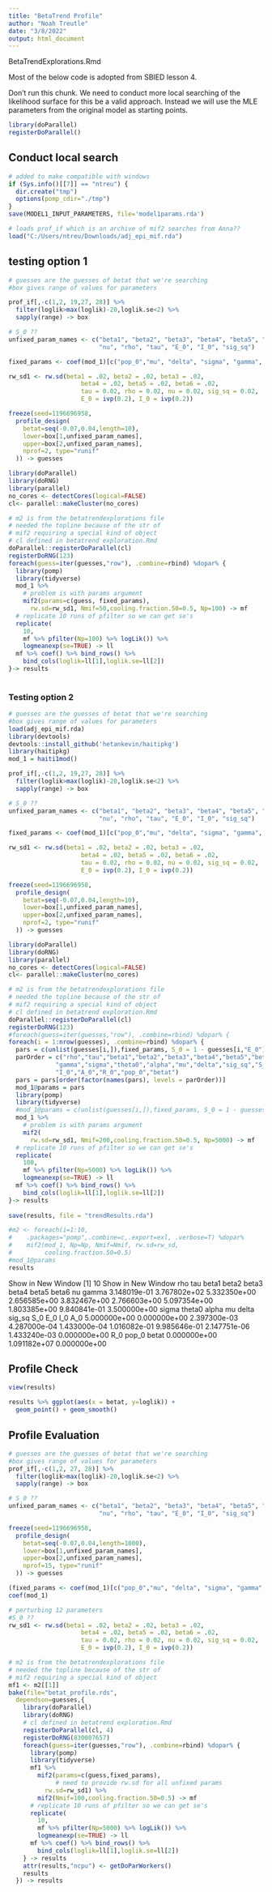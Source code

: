 ```yaml
---
title: "BetaTrend Profile"
author: "Noah Treutle"
date: "3/8/2022"
output: html_document
---
```


BetaTrendExplorations.Rmd

Most of the below code is adopted from SBIED lesson 4.

Don't run this chunk. We need to conduct more local searching of the likelihood surface for this be a valid approach. Instead we will use the MLE parameters from the original model as starting points.

```r
library(doParallel)
registerDoParallel()
```


## Conduct local search

```r
# added to make compatible with windows
if (Sys.info()[[7]] == "ntreu") {
  dir.create("tmp")
  options(pomp_cdir="./tmp")
}
save(MODEL1_INPUT_PARAMETERS, file='model1params.rda')
```


```r
# loads prof_if which is an archive of mif2 searches from Anna??
load("C:/Users/ntreu/Downloads/adj_epi_mif.rda")
```



## testing option 1



```r
# guesses are the guesses of betat that we're searching
#box gives range of values for parameters

prof_if[,-c(1,2, 19,27, 28)] %>%
  filter(loglik>max(loglik)-20,loglik.se<2) %>%
  sapply(range) -> box

# S_0 ??
unfixed_param_names <- c("beta1", "beta2", "beta3", "beta4", "beta5", "beta6",
                         "nu", "rho", "tau", "E_0", "I_0", "sig_sq")

fixed_params <- coef(mod_1)[c("pop_0","mu", "delta", "sigma", "gamma", "alpha", "theta0", "A_0", "R_0")]

rw_sd1 <- rw.sd(beta1 = .02, beta2 = .02, beta3 = .02,
                    beta4 = .02, beta5 = .02, beta6 = .02,
                    tau = 0.02, rho = 0.02, nu = 0.02, sig_sq = 0.02,
                    E_0 = ivp(0.2), I_0 = ivp(0.2))

freeze(seed=1196696958,
  profile_design(
    betat=seq(-0.07,0.04,length=10),
    lower=box[1,unfixed_param_names],
    upper=box[2,unfixed_param_names],
    nprof=2, type="runif"
  )) -> guesses

library(doParallel)
library(doRNG)
library(parallel)
no_cores <- detectCores(logical=FALSE) 
cl<- parallel::makeCluster(no_cores)

# m2 is from the betatrendexplorations file
# needed the topline because of the str of
# mif2 requiring a special kind of object
# cl defined in betatrend exploration.Rmd
doParallel::registerDoParallel(cl)
registerDoRNG(123)
foreach(guess=iter(guesses,"row"), .combine=rbind) %dopar% {
  library(pomp)
  library(tidyverse)
  mod_1 %>%
    # problem is with params argument
    mif2(params=c(guess, fixed_params),
      rw.sd=rw_sd1, Nmif=50,cooling.fraction.50=0.5, Np=100) -> mf
  # replicate 10 runs of pfilter so we can get se's
  replicate(
    10,
    mf %>% pfilter(Np=100) %>% logLik()) %>%
    logmeanexp(se=TRUE) -> ll
  mf %>% coef() %>% bind_rows() %>%
    bind_cols(loglik=ll[1],loglik.se=ll[2])
}-> results
    

```


### Testing option 2
```r
# guesses are the guesses of betat that we're searching
#box gives range of values for parameters
load(adj_epi_mif.rda)
library(devtools)
devtools::install_github('hetankevin/haitipkg')
library(haitipkg)
mod_1 = haiti1mod()

prof_if[,-c(1,2, 19,27, 28)] %>%
  filter(loglik>max(loglik)-20,loglik.se<2) %>%
  sapply(range) -> box

# S_0 ??
unfixed_param_names <- c("beta1", "beta2", "beta3", "beta4", "beta5", "beta6",
                         "nu", "rho", "tau", "E_0", "I_0", "sig_sq")

fixed_params <- coef(mod_1)[c("pop_0","mu", "delta", "sigma", "gamma", "alpha", "theta0", "A_0", "R_0")]

rw_sd1 <- rw.sd(beta1 = .02, beta2 = .02, beta3 = .02,
                    beta4 = .02, beta5 = .02, beta6 = .02,
                    tau = 0.02, rho = 0.02, nu = 0.02, sig_sq = 0.02,
                    E_0 = ivp(0.2), I_0 = ivp(0.2))

freeze(seed=1196696958,
  profile_design(
    betat=seq(-0.07,0.04,length=10),
    lower=box[1,unfixed_param_names],
    upper=box[2,unfixed_param_names],
    nprof=2, type="runif"
  )) -> guesses

library(doParallel)
library(doRNG)
library(parallel)
no_cores <- detectCores(logical=FALSE) 
cl<- parallel::makeCluster(no_cores)

# m2 is from the betatrendexplorations file
# needed the topline because of the str of
# mif2 requiring a special kind of object
# cl defined in betatrend exploration.Rmd
doParallel::registerDoParallel(cl)
registerDoRNG(123)
#foreach(guess=iter(guesses,"row"), .combine=rbind) %dopar% {
foreach(i = 1:nrow(guesses), .combine=rbind) %dopar% {
  pars = c(unlist(guesses[i,]),fixed_params, S_0 = 1 - guesses[i,"E_0"] - guesses[i,"I_0"])
  parOrder = c("rho","tau","beta1","beta2","beta3","beta4","beta5","beta6","nu",
             "gamma","sigma","theta0","alpha","mu","delta","sig_sq","S_0","E_0",
             "I_0","A_0","R_0","pop_0","betat")
  pars = pars[order(factor(names(pars), levels = parOrder))]
  mod_1@params = pars
  library(pomp)
  library(tidyverse)
  #mod_1@params = c(unlist(guesses[i,]),fixed_params, S_0 = 1 - guesses[i,"E_0"] - guesses[i,"I_0"])
  mod_1 %>%
    # problem is with params argument
    mif2(
      rw.sd=rw_sd1, Nmif=200,cooling.fraction.50=0.5, Np=5000) -> mf
  # replicate 10 runs of pfilter so we can get se's
  replicate(
    100,
    mf %>% pfilter(Np=5000) %>% logLik()) %>%
    logmeanexp(se=TRUE) -> ll
  mf %>% coef() %>% bind_rows() %>%
    bind_cols(loglik=ll[1],loglik.se=ll[2])
}-> results
    
save(results, file = "trendResults.rda")

#m2 <- foreach(i=1:10,
#    .packages="pomp",.combine=c,.export=exl, .verbose=T) %dopar%
#    mif2(mod_1, Np=Np, Nmif=Nmif, rw.sd=rw_sd,
#         cooling.fraction.50=0.5)
#mod_1@params
results
```
Show in New Window
[1] 10
Show in New Window
         rho          tau        beta1        beta2        beta3        beta4        beta5        beta6           nu        gamma 
3.148019e-01 3.767802e+02 5.332350e+00 2.656585e+00 3.832467e+00 2.766603e+00 5.097354e+00 1.803385e+00 9.840841e-01 3.500000e+00 
       sigma       theta0        alpha           mu        delta       sig_sq          S_0          E_0          I_0          A_0 
5.000000e+00 0.000000e+00 2.397300e-03 4.287000e-04 1.433000e-04 1.016082e-01 9.985646e-01 2.147751e-06 1.433240e-03 0.000000e+00 
         R_0        pop_0        betat 
0.000000e+00 1.091182e+07 0.000000e+00 

## Profile Check

```r
view(results)
```

```r
results %>% ggplot(aes(x = betat, y=loglik)) +
  geom_point() + geom_smooth()
```

## Profile Evaluation

```r
# guesses are the guesses of betat that we're searching
#box gives range of values for parameters
prof_if[,-c(1,2, 27, 28)] %>%
  filter(loglik>max(loglik)-20,loglik.se<2) %>%
  sapply(range) -> box

# S_0 ??
unfixed_param_names <- c("beta1", "beta2", "beta3", "beta4", "beta5", "beta6",
                         "nu", "rho", "tau", "E_0", "I_0", "sig_sq")

freeze(seed=1196696958,
  profile_design(
    betat=seq(-0.07,0.04,length=1000),
    lower=box[1,unfixed_param_names],
    upper=box[2,unfixed_param_names],
    nprof=15, type="runif"
  )) -> guesses
```



```r
(fixed_params <- coef(mod_1)[c("pop_0","mu", "delta", "sigma", "gamma", "alpha", "theta0", "S_0")])
coef(mod_1)
```

```r
# perturbing 12 parameters
#S_0 ??
rw_sd1 <- rw.sd(beta1 = .02, beta2 = .02, beta3 = .02,
                    beta4 = .02, beta5 = .02, beta6 = .02,
                    tau = 0.02, rho = 0.02, nu = 0.02, sig_sq = 0.02,
                    E_0 = ivp(0.2), I_0 = ivp(0.2))
```


```r
# m2 is from the betatrendexplorations file
# needed the topline because of the str of
# mif2 requiring a special kind of object
mf1 <- m2[[1]]
bake(file="betat_profile.rds",
  dependson=guesses,{
    library(doParallel)
    library(doRNG)
    # cl defined in betatrend exploration.Rmd
    registerDoParallel(cl, 4)
    registerDoRNG(830007657)
    foreach(guess=iter(guesses,"row"), .combine=rbind) %dopar% {
      library(pomp)
      library(tidyverse)
      mf1 %>%
        mif2(params=c(guess,fixed_params),
             # need to provide rw.sd for all unfixed params
          rw.sd=rw_sd1) %>%
        mif2(Nmif=100,cooling.fraction.50=0.5) -> mf
      # replicate 10 runs of pfilter so we can get se's
      replicate(
        10,
        mf %>% pfilter(Np=5000) %>% logLik()) %>%
        logmeanexp(se=TRUE) -> ll
      mf %>% coef() %>% bind_rows() %>%
        bind_cols(loglik=ll[1],loglik.se=ll[2])
    } -> results
    attr(results,"ncpu") <- getDoParWorkers()
    results
  }) -> results
```

